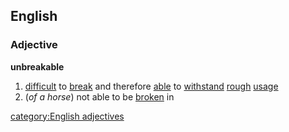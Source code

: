 ==English==
===Adjective===
'''unbreakable'''
#[[difficult]] to [[break]] and therefore [[able]] to [[withstand]] [[rough]] [[usage]]
#(''of a horse'') not able to be [[broken]] in
[[category:English adjectives]]
